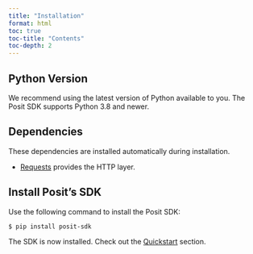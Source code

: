 ```yaml
---
title: "Installation"
format: html
toc: true
toc-title: "Contents"
toc-depth: 2
---
```


## Python Version

We recommend using the latest version of Python available to you. The Posit SDK supports Python 3.8 and newer.

## Dependencies

These dependencies are installed automatically during installation.

- [Requests](https://requests.readthedocs.io/en/latest/) provides the HTTP layer.

## Install Posit's SDK

Use the following command to install the Posit SDK:

```bash
$ pip install posit-sdk
```

The SDK is now installed. Check out the [Quickstart](./quickstart.qmd) section.
